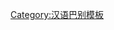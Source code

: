 {{User language-1|cmn-bjgh|該用戶能以'''[[:Category:cmn-bjgh-1 使用者|簡單]]'''的'''[[:Category:cmn-bjgh 使用者|北京官話]]'''進行交流。|北京官話|12|9}}<noinclude>[[Category:汉语巴别模板]]</noinclude>